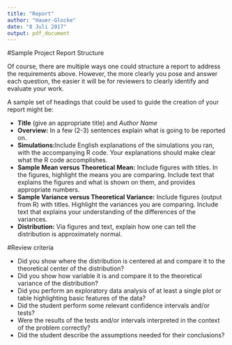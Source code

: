```yaml
---
title: "Report"
author: "Hauer-Glocke"
date: "8 Juli 2017"
output: pdf_document
---
```


#Sample Project Report Structure

Of course, there are multiple ways one could structure a report to address the requirements above. However, the more clearly you pose and answer each question, the easier it will be for reviewers to clearly identify and evaluate your work.

A sample set of headings that could be used to guide the creation of your report might be:

* **Title** (give an appropriate title) and *Author Name*
* **Overview:** In a few (2-3) sentences explain what is going to be reported on.
* **Simulations:**Include English explanations of the simulations you ran, with the accompanying R code. Your explanations should make clear what the R code accomplishes.
* **Sample Mean versus Theoretical Mean:** Include figures with titles. In the figures, highlight the means you are comparing. Include text that explains the figures and what is shown on them, and provides appropriate numbers.
* **Sample Variance versus Theoretical Variance:** Include figures (output from R) with titles. Highlight the variances you are comparing. Include text that explains your understanding of the differences of the variances.
* **Distribution:** Via figures and text, explain how one can tell the distribution is approximately normal.

#Review criteria

* Did you show where the distribution is centered at and compare it to the theoretical center of the distribution?
* Did you show how variable it is and compare it to the theoretical variance of the distribution?
* Did you perform an exploratory data analysis of at least a single plot or table highlighting basic features of the data?
* Did the student perform some relevant confidence intervals and/or tests?
* Were the results of the tests and/or intervals interpreted in the context of the problem correctly?
* Did the student describe the assumptions needed for their conclusions?
